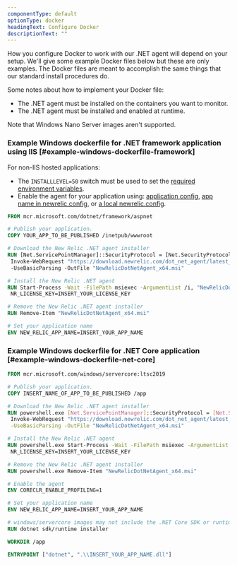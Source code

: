 ```yaml
---
componentType: default
optionType: docker
headingText: Configure Docker
descriptionText: ""
---
```


How you configure Docker to work with our .NET agent will depend on your setup. We'll give some example Docker files below but these are only examples. The Docker files are meant to accomplish the same things that our standard install procedures do.

Some notes about how to implement your Docker file:

* The .NET agent must be installed on the containers you want to monitor.
* The .NET agent must be installed and enabled at runtime.

<Callout variant="important">
  Note that Windows Nano Server images aren't supported.
</Callout>

### Example Windows dockerfile for .NET framework application using IIS [#example-windows-dockerfile-framework]

<Callout variant="important">
  For non-IIS hosted applications:

  * The `INSTALLLEVEL=50` switch must be used to set the [required environment variables](/docs/apm/agents/net-agent/configuration/net-agent-configuration/#net-framework-env-variables).
  * Enable the agent for your application using: [application config](/install/dotnet/?deployment=windowsInstallNonIis&docker=noDocker#app-config), [app name in newrelic.config](/install/dotnet/?deployment=windowsInstallNonIis&docker=noDocker#newrelic-config), or [a local newrelic.config](/install/dotnet/?deployment=windowsInstallNonIis&docker=noDocker#newrelic-config-local).
</Callout>

```dockerfile
FROM mcr.microsoft.com/dotnet/framework/aspnet

# Publish your application.
COPY YOUR_APP_TO_BE_PUBLISHED /inetpub/wwwroot

# Download the New Relic .NET agent installer
RUN [Net.ServicePointManager]::SecurityProtocol = [Net.SecurityProtocolType]::Tls12;\
 Invoke-WebRequest "https://download.newrelic.com/dot_net_agent/latest_release/NewRelicDotNetAgent_x64.msi"\
 -UseBasicParsing -OutFile "NewRelicDotNetAgent_x64.msi"

# Install the New Relic .NET agent
RUN Start-Process -Wait -FilePath msiexec -ArgumentList /i, "NewRelicDotNetAgent_x64.msi", /qn,\
 NR_LICENSE_KEY=INSERT_YOUR_LICENSE_KEY

# Remove the New Relic .NET agent installer
RUN Remove-Item "NewRelicDotNetAgent_x64.msi"

# Set your application name
ENV NEW_RELIC_APP_NAME=INSERT_YOUR_APP_NAME
```

### Example Windows dockerfile for .NET Core application [#example-windows-dockerfile-net-core]

```dockerfile
FROM mcr.microsoft.com/windows/servercore:ltsc2019

# Publish your application.
COPY INSERT_NAME_OF_APP_TO_BE_PUBLISHED /app

# Download the New Relic .NET agent installer
RUN powershell.exe [Net.ServicePointManager]::SecurityProtocol = [Net.SecurityProtocolType]::Tls12;\
 Invoke-WebRequest "https://download.newrelic.com/dot_net_agent/latest_release/NewRelicDotNetAgent_x64.msi"\
 -UseBasicParsing -OutFile "NewRelicDotNetAgent_x64.msi"

# Install the New Relic .NET agent
RUN powershell.exe Start-Process -Wait -FilePath msiexec -ArgumentList /i, "NewRelicDotNetAgent_x64.msi", /qn,\
 NR_LICENSE_KEY=INSERT_YOUR_LICENSE_KEY

# Remove the New Relic .NET agent installer
RUN powershell.exe Remove-Item "NewRelicDotNetAgent_x64.msi"

# Enable the agent
ENV CORECLR_ENABLE_PROFILING=1

# Set your application name
ENV NEW_RELIC_APP_NAME=INSERT_YOUR_APP_NAME

# windows/servercore images may not include the .NET Core SDK or runtime
RUN dotnet sdk/runtime installer

WORKDIR /app

ENTRYPOINT ["dotnet", ".\\INSERT_YOUR_APP_NAME.dll"]
```
